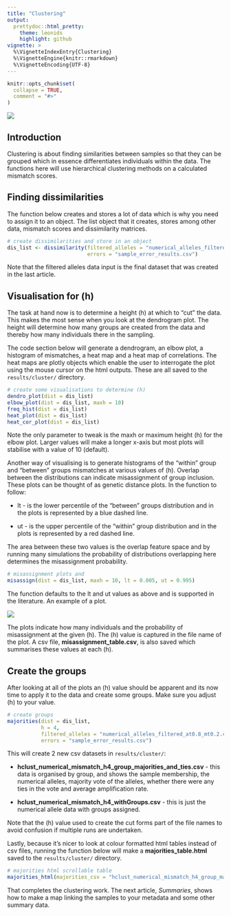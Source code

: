 ```yaml
---
title: "Clustering"
output: 
  prettydoc::html_pretty:
    theme: leonids
    highlight: github
vignette: >
  %\VignetteIndexEntry{Clustering}
  %\VignetteEngine{knitr::rmarkdown}
  %\VignetteEncoding{UTF-8}
---
```


```r
knitr::opts_chunk$set(
  collapse = TRUE,
  comment = "#>"
)
```
![](plots/scatmatch_logo.png)

## Introduction
Clustering is about finding similarities between samples so that they can be 
grouped which in essence differentiates individuals within the data. The functions 
here will use hierarchical clustering methods on a calculated mismatch scores.

## Finding dissimilarities
The function below creates and stores a lot of data which is why you need to 
assign it to an object. The list object that it creates, stores among other data, 
mismatch scores and dissimilarity matrices. 
```r
# create dissimilarities and store in an object
dis_list <- dissimilarity(filtered_alleles = "numerical_alleles_filtered_at0.8_mt0.2.csv",
                          errors = "sample_error_results.csv")
```
Note that the filtered alleles data input is the final dataset that was created 
in the last article.

## Visualisation for (h)
The task at hand now is to determine a height (h) at which to "cut" the data. 
This makes the most sense when you look at the dendrogram plot. The height will 
determine how many groups are created from the data and thereby how many individuals 
there in the sampling. 

The code section below will generate a dendrogram, an elbow plot, a histogram of 
mismatches, a heat map and a heat map of correlations. The heat maps are plotly 
objects which enable the user to interrogate the plot using the mouse cursor on 
the html outputs. These are all saved to the `results/cluster/` directory.
```r
# create some visualisations to determine (h)
dendro_plot(dist = dis_list)
elbow_plot(dist = dis_list, maxh = 10)
freq_hist(dist = dis_list)
heat_plot(dist = dis_list)
heat_cor_plot(dist = dis_list)
```

Note the only parameter to tweak is the maxh or maximum height (h) for the elbow 
plot. Larger values will make a longer x-axis but most plots will stabilise with 
a value of 10 (default).

Another way of visualising is to generate histograms of the "within" group and 
"between" groups mismatches at various values of (h). Overlap between the 
distributions can indicate misassignment of group inclusion. These plots can be 
thought of as genetic distance plots. In the function to follow: 

* lt - is the lower percentile of the "between" groups distribution and in the 
plots is represented by a blue dashed line.

* ut - is the upper percentile of the "within" group distribution and in the plots 
is represented by a red dashed line.

The area between these two values is the overlap feature space and by running 
many simulations the probability of distributions overlapping here determines 
the misassignment probability. 
```r
# misassignment plots and 
misassign(dist = dis_list, maxh = 10, lt = 0.005, ut = 0.995)
```
The function defaults to the lt and ut values as above and is supported in the 
literature. An example of a plot.

![](plots/gdistance.png)


The plots indicate how many individuals and the probability of misassignment 
at the given (h). The (h) value is captured in the file name of the plot. A csv 
file, **misassignment_table.csv**,  is also saved which summarises these values 
at each (h).

## Create the groups
After looking at all of the plots an (h) value should be apparent and its now 
time to apply it to the data and create some groups. Make sure you adjust (h) to 
your value.
```r
# create groups
majorities(dist = dis_list, 
           h = 4, 
           filtered_alleles = "numerical_alleles_filtered_at0.8_mt0.2.csv",
           errors = "sample_error_results.csv")
```

This will create 2 new csv datasets in `results/cluster/`:

* **hclust_numerical_mismatch_h4_group_majorities_and_ties.csv** - this data is 
organised by group, and shows the sample membership, the numerical alleles, majority 
vote of the alleles, whether there were any ties in the vote and average 
amplification rate.

* **hclust_numerical_mismatch_h4_withGroups.csv** - this is just the numerical 
allele data with groups assigned.

Note that the (h) value used to create the cut forms part of the file names to 
avoid confusion if multiple runs are undertaken.

Lastly, because it's nicer to look at colour formatted html tables instead of 
csv files, running the function below will make a **majorities_table.html** saved 
to the `results/cluster/` directory.
```r
# majorities html scrollable table
majorities_html(majorities_csv = "hclust_numerical_mismatch_h4_group_majorities_and_ties.csv")
```

That completes the clustering work. The next article, *Summaries*, shows how to 
make a map linking the samples to your metadata and some other summary data.
